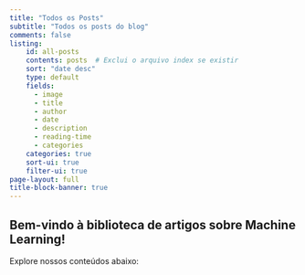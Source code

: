 ```yaml
---
title: "Todos os Posts"
subtitle: "Todos os posts do blog" 
comments: false                   
listing: 
    id: all-posts
    contents: posts  # Exclui o arquivo index se existir
    sort: "date desc"
    type: default
    fields:
      - image
      - title
      - author
      - date
      - description
      - reading-time
      - categories
    categories: true
    sort-ui: true
    filter-ui: true        
page-layout: full
title-block-banner: true
---
```


## Bem-vindo à biblioteca de artigos sobre Machine Learning!
Explore nossos conteúdos abaixo:

:::{#all-posts}
:::